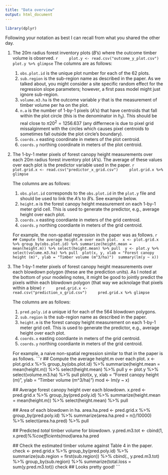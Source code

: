 ```yaml
---
title: "Data overview"
output: html_document
---
```


```r
library(dplyr)
```

Following your notation as best I can recall from what you shared the other day. 

1. The 20m radius forest inventory plots ($B$'s) where the outcome timber volume is observed.
    ```r
    plot.y <- read.csv("outcome_y_plot.csv")
    plot.y %>% glimpse
    ```
    The columns are as follows:
    
    1. `obs.plot.id` is the unique plot number for each of the 62 plots.
    2. `sub.region` is the sub-region name as described in the paper. As we talked about, you might consider a site specific random effect for the regression slope parameters; however, a first pass model might just ignore sub-region.
    3. `volume.m3.ha` is the outcome variable $y$ that is the measurement of timber volume per ha on the plot.
    4. `n.a` is the number of 1-by-1 pixels ($A$'s) that have centroids that fall within the plot circle (this is the denominator in $h_{li}$). This should be real close to $\pi 20^2 = 1256.637$ (any differnece is due to pixel grid missalginment with the circles which causes pixel centroids to sometimes fall outside the plot circle's boundary).
    4. `coords.x` easting coordinate in meters of the plot centroid.
    5. `coords.y` northing coordinate in meters of the plot centroid.
    
2. The 1-by-1 meter pixels of forest canopy height measurements over each 20m radius forest inventory plot ($A$'s). The average of these values over each plot is the predictor variable used in the paper.
    ```r
    plot.grid.x <- read.csv("predictor_x_grid.csv")
    plot.grid.x %>% glimpse
    ```
  
    The columns are as follows:
    
    1. `obs.plot.id` corresponds to the `obs.plot.id` in the `plot.y` file and should be used to link the $A$'s to $B$'s. See example below.
    2. `height.m` is the forest canopy height measurement on each 1-by-1 meter grid cell. This is used to generate the predictor, e.g., average height over each plot.
    3. `coords.x` easting coordiante in meters of the grid centroid.
    4. `coords.y` northing coordiante in meters of the grid centroid.
  
    For example, the non-spatial regression in the paper was as follows.
    ```r
    ## Compute the average height.m over each plot.
    x <- plot.grid.x %>% group_by(obs.plot.id) %>% summarize(height.mean = mean(height.m)) %>% select(height.mean) %>% pull
    y <- plot.y %>% select(volume.m3.ha) %>% pull
    plot(x, y, xlab = "Forest canopy height (m)", ylab = "Timber volume (m^3/ha)")
    summary(lm(y ~ x))
    ```
    
3. The 1-by-1 meter pixels of forest canopy height measurements over each blowdown polygon (these are the prediction units). As I noted at the bottom of your modeling notes, it might be good to jointly predict the pixels within each blowdown polygon (that way we acknolage that pixels within a blow)
    ```r
    pred.grid.x <- read.csv("prediction_x_grid.csv")
    pred.grid.x %>% glimpse
    ```
  
    The columns are as follows:
    
    1. `pred.poly.id` a unique id for each of the 564 blowdown polygons.
    2. `sub.region` is the sub-region name as described in the paper.
    2. `height.m` is the forest canopy height measurement on each 1-by-1 meter grid cell. This is used to generate the predictor, e.g., average height over each plot.
    3. `coords.x` easting coordiante in meters of the grid centroid.
    4. `coords.y` northing coordiante in meters of the grid centroid.
  
    For example, a naive non-spatial regression similar to that in the paper is as follows.
    ```r
    ## Compute the average height.m over each plot.
    x <- plot.grid.x %>% group_by(obs.plot.id) %>% summarize(height.mean = mean(height.m)) %>% select(height.mean) %>% pull
    y <- plot.y %>% select(volume.m3.ha) %>% pull
    plot(x, y, xlab = "Forest canopy height (m)", ylab = "Timber volume (m^3/ha)")
    mod <- lm(y ~ x)
    
    ## Average forest canopy height over each blowdown.
    x.pred <- pred.grid.x %>% group_by(pred.poly.id) %>% summarize(height.mean = mean(height.m)) %>% select(height.mean) %>% pull
    
    ## Area of each blowdown in ha.
    area.ha.pred <- pred.grid.x %>% group_by(pred.poly.id) %>% summarize(area.ha.pred = n()/10000) %>% select(area.ha.pred) %>% pull
    
    ## Predicted *total* timber volume for blowdown. 
    y.pred.m3.tot <- cbind(1, x.pred)%*%coefficients(mod)*area.ha.pred
    
    ## Check the estimated timber volume against Table 4 in the paper.
    check <- pred.grid.x %>% group_by(pred.poly.id) %>% summarize(sub.region = first(sub.region)) %>% cbind(., y.pred.m3.tot) %>% group_by(sub.region) %>% summarize(total.loss = sum(y.pred.m3.tot))
    check ## Looks pretty good!
    ```